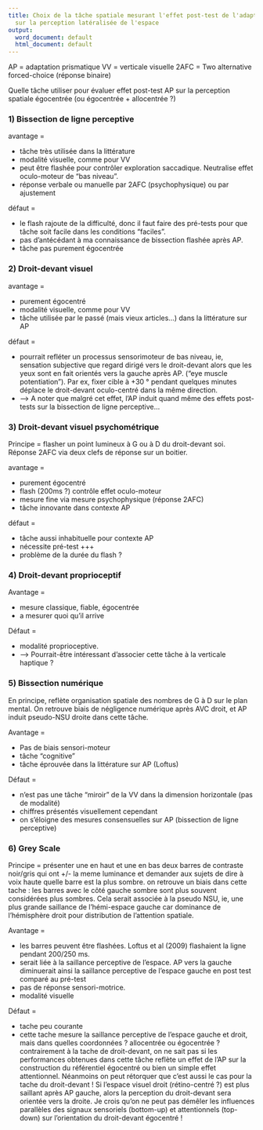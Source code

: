 ```yaml
---
title: Choix de la tâche spatiale mesurant l'effet post-test de l'adaptation prismatique
  sur la perception latéralisée de l'espace
output:
  word_document: default
  html_document: default
---
```

AP = adaptation prismatique
VV = verticale visuelle
2AFC = Two alternative forced-choice (réponse binaire)

Quelle tâche utiliser pour évaluer effet post-test AP sur la perception spatiale égocentrée (ou égocentrée + allocentrée ?)

### 1) Bissection de ligne perceptive  

avantage = 

  - tâche très utilisée dans la littérature
  - modalité visuelle, comme pour VV
  - peut être flashée pour contrôler exploration saccadique. Neutralise effet oculo-moteur de "bas niveau".
  - réponse verbale ou manuelle par 2AFC (psychophysique) ou par ajustement 
  
défaut = 

  - le flash rajoute de la difficulté, donc il faut faire des pré-tests pour que tâche soit facile dans les conditions "faciles". 
  - pas d'antécédant à ma connaissance de bissection flashée après AP.
  - tâche pas purement égocentrée    

### 2) Droit-devant visuel  

avantage =   

  - purement égocentré
  - modalité visuelle, comme pour VV
  - tâche utilisée par le passé (mais vieux articles...) dans la littérature sur AP
  
défaut =  

  - pourrait refléter un processus sensorimoteur de bas niveau, ie, sensation subjective que regard dirigé vers le droit-devant alors que les yeux sont en fait orientés vers la gauche après AP. ("eye muscle potentiation"). Par ex, fixer cible à +30 ° pendant quelques minutes déplace le droit-devant oculo-centré dans la même direction.
  - --> A noter que malgré cet effet, l'AP induit quand même des effets post-tests sur la bissection de ligne perceptive...
  
### 3) Droit-devant visuel psychométrique

Principe = flasher un point lumineux à G ou à D du droit-devant soi. Réponse 2AFC via deux clefs de réponse sur un boitier.  

avantage = 

  - purement égocentré
  - flash (200ms ?) contrôle effet oculo-moteur
  - mesure fine via mesure psychophysique (réponse 2AFC)
  - tâche innovante dans contexte AP
  
défaut =   

  - tâche aussi inhabituelle pour contexte AP
  - nécessite pré-test +++
  - problème de la durée du flash ?
  
### 4) Droit-devant proprioceptif

Avantage =

  - mesure classique, fiable, égocentrée
  - a mesurer quoi qu'il arrive
  
Défaut =

  - modalité proprioceptive. 
  - --> Pourrait-être intéressant d'associer cette tâche à la verticale haptique ?
  
### 5) Bissection numérique

En principe, reflète organisation spatiale des nombres de G à D sur le plan mental. On retrouve biais de négligence numérique après AVC droit, et AP induit pseudo-NSU droite dans cette tâche.

Avantage = 

  - Pas de biais sensori-moteur
  - tâche "cognitive"
  - tâche éprouvée dans la littérature sur AP (Loftus)
  
Défaut =

  - n'est pas une tâche "miroir" de la VV dans la dimension horizontale (pas de modalité)
  - chiffres présentés visuellement cependant
  - on s'éloigne des mesures consensuelles sur AP (bissection de ligne perceptive)
  
### 6) Grey Scale

Principe = présenter une en haut et une en bas deux barres de contraste noir/gris qui ont +/- la meme luminance et demander aux sujets de dire à voix haute quelle barre est la plus sombre. on retrouve un biais dans cette tache : les barres avec le côté gauche sombre sont plus souvent considérées plus sombres. Cela serait associée à la pseudo NSU, ie, une plus grande saillance de l'hémi-espace gauche car dominance de l'hémisphère droit pour distribution de l'attention spatiale.

Avantage =

  - les barres peuvent être flashées. Loftus et al (2009) flashaient la ligne pendant 200/250 ms.
  - serait liée à la saillance perceptive de l'espace. AP vers la gauche diminuerait ainsi la saillance perceptive de l'espace gauche en post test comparé au pré-test
  - pas de réponse sensori-motrice.
  - modalité visuelle
  
Défaut = 
  
  - tache peu courante
  - cette tache mesure la saillance perceptive de l'espace gauche et droit, mais dans quelles coordonnées ? allocentrée ou égocentrée ? contrairement à la tache de droit-devant, on ne sait pas si les performances obtenues dans cette tâche reflète un effet de l'AP sur la construction du référentiel égocentré ou bien un simple effet attentionnel. Néanmoins on peut rétorquer que c'est aussi le cas pour la tache du droit-devant ! Si l'espace visuel droit (rétino-centré ?) est plus saillant après AP gauche, alors la perception du droit-devant sera orientée vers la droite. Je crois qu'on ne peut pas démêler les influences parallèles des signaux sensoriels (bottom-up) et attentionnels (top-down) sur l'orientation du droit-devant égocentré ! 

  


